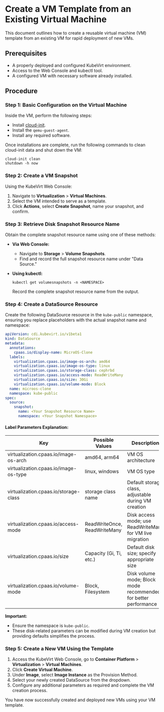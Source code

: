 # Create a VM Template from an Existing Virtual Machine

This document outlines how to create a reusable virtual machine (VM) template from an existing VM for rapid deployment of new VMs.

## Prerequisites

- A properly deployed and configured KubeVirt environment.
- Access to the Web Console and kubectl tool.
- A configured VM with necessary software already installed.

## Procedure

### Step 1: Basic Configuration on the Virtual Machine

Inside the VM, perform the following steps:

- Install [cloud-init](https://cloud-init.io/).
- Install the `qemu-guest-agent`.
- Install any required software.

Once installations are complete, run the following commands to clean cloud-init data and shut down the VM:

```shell
cloud-init clean
shutdown -h now
```

### Step 2: Create a VM Snapshot

Using the KubeVirt Web Console:

1. Navigate to **Virtualization** > **Virtual Machines**.
2. Select the VM intended to serve as a template.
3. Click **Actions**, select **Create Snapshot**, name your snapshot, and confirm.

### Step 3: Retrieve Disk Snapshot Resource Name

Obtain the complete snapshot resource name using one of these methods:

- **Via Web Console:**
  - Navigate to **Storage** > **Volume Snapshots**.
  - Find and record the full snapshot resource name under "Data Source."

- **Using kubectl:**

  ```shell
  kubectl get volumesnapshots -n <NAMESPACE>
  ```

  Record the complete snapshot resource name from the output.

### Step 4: Create a DataSource Resource

Create the following DataSource resource in the `kube-public` namespace, ensuring you replace placeholders with the actual snapshot name and namespace:

```yaml
apiVersion: cdi.kubevirt.io/v1beta1
kind: DataSource
metadata:
  annotations:
    cpaas.io/display-name: MicroOS-Clone
  labels:
    virtualization.cpaas.io/image-os-arch: amd64
    virtualization.cpaas.io/image-os-type: linux
    virtualization.cpaas.io/storage-class: cephrbd
    virtualization.cpaas.io/access-mode: ReadWriteMany
    virtualization.cpaas.io/size: 30Gi
    virtualization.cpaas.io/volume-mode: Block
  name: microos-clone
  namespace: kube-public
spec:
  source:
    snapshot:
      name: <Your Snapshot Resource Name>
      namespace: <Your Snapshot Namespace>
```

#### Label Parameters Explanation:

| Key                                   | Possible Values              | Description                                                     |
| ------------------------------------- | ---------------------------- | --------------------------------------------------------------- |
| virtualization.cpaas.io/image-os-arch | amd64, arm64                 | VM OS architecture                                              |
| virtualization.cpaas.io/image-os-type | linux, windows               | VM OS type                                                      |
| virtualization.cpaas.io/storage-class | storage class name           | Default storage class, adjustable during VM creation            |
| virtualization.cpaas.io/access-mode   | ReadWriteOnce, ReadWriteMany | Disk access mode; use ReadWriteMany for VM live migration       |
| virtualization.cpaas.io/size          | Capacity (Gi, Ti, etc.)      | Default disk size; specify appropriate size                     |
| virtualization.cpaas.io/volume-mode   | Block, Filesystem            | Disk volume mode; Block mode recommended for better performance |

**Important:**

- Ensure the namespace is `kube-public`.
- These disk-related parameters can be modified during VM creation but providing defaults simplifies the process.

### Step 5: Create a New VM Using the Template

1. Access the KubeVirt Web Console, go to **Container Platform** > **Virtualization** > **Virtual Machines**.
2. Click **Create Virtual Machine**.
3. Under **Image**, select **Image Instance** as the Provision Method.
4. Select your newly created DataSource from the dropdown.
5. Configure any additional parameters as required and complete the VM creation process.

You have now successfully created and deployed new VMs using your VM template.
